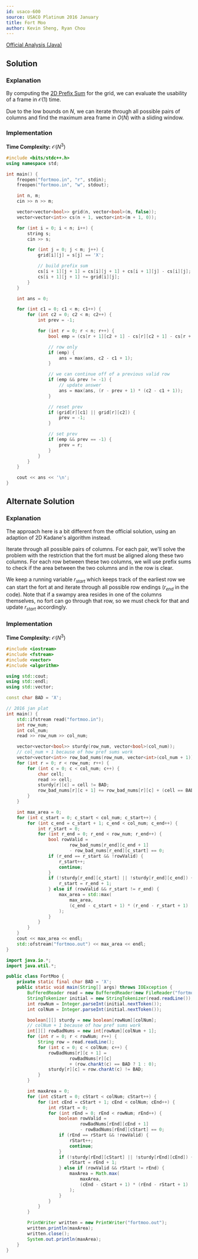 ```yaml
---
id: usaco-600
source: USACO Platinum 2016 January
title: Fort Moo
author: Kevin Sheng, Ryan Chou
---
```


[Official Analysis (Java)](http://www.usaco.org/current/data/sol_fortmoo_platinum_jan16.html)

## Solution

### Explanation

By computing the [2D Prefix Sum](/silver/more-prefix-sums/) for the grid, we can evaluate the usability of a frame in $\mathcal{O}(1)$ time.

Due to the low bounds on $N$, we can iterate through all possible pairs of columns and find the maximum area frame in $O(N)$ with a sliding window.

### Implementation
**Time Complexity:** $\mathcal{O}(N^3)$

<LanguageSection>
<CPPSection>

```cpp
#include <bits/stdc++.h>
using namespace std;

int main() {
	freopen("fortmoo.in", "r", stdin);
	freopen("fortmoo.in", "w", stdout);

	int n, m;
	cin >> n >> m;

	vector<vector<bool>> grid(n, vector<bool>(m, false));
	vector<vector<int>> cs(n + 1, vector<int>(m + 1, 0));

	for (int i = 0; i < n; i++) {
		string s;
		cin >> s;

		for (int j = 0; j < m; j++) {
			grid[i][j] = s[j] == 'X';

			// build prefix sum
			cs[i + 1][j + 1] = cs[i][j + 1] + cs[i + 1][j] - cs[i][j];
			cs[i + 1][j + 1] += grid[i][j];
		}
	}

	int ans = 0;

	for (int c1 = 0; c1 < m; c1++) {
		for (int c2 = 0; c2 < m; c2++) {
			int prev = -1;

			for (int r = 0; r < n; r++) {
				bool emp = (cs[r + 1][c2 + 1] - cs[r][c2 + 1] - cs[r + 1][c1] + cs[r][c1]) == 0;

				// row only
				if (emp) {
					ans = max(ans, c2 - c1 + 1);
				} 

				// we can continue off of a previous valid row
				if (emp && prev != -1) {
					// update answer
					ans = max(ans, (r - prev + 1) * (c2 - c1 + 1));
				}

				// reset prev
				if (grid[r][c1] || grid[r][c2]) {
					prev = -1;
				}

				// set prev
				if (emp && prev == -1) {
					prev = r;
				}
			}
		}
	}

	cout << ans << '\n';
}
```
</CPPSection>
</LanguageSection>

## Alternate Solution

### Explanation
The approach here is a bit different from the official solution, using an adaption of 2D Kadane's algorithm instead.

Iterate through all possible pairs of columns. For each pair, we'll solve the problem with the restriction that the fort must be aligned along these two columns. For each row between these two columns, we will use prefix sums to check if the area between the two columns and in the row is clear.

We keep a running variable $r_{start}$ which keeps track of the earliest row we can start the fort at and iterate through all possible row endings ($r_{end}$ in the code). Note that if a swampy area resides in one of the columns themselves, no fort can go through that row, so we must check for that and update $r_{start}$ accordingly.

### Implementation

**Time Complexity:** $\mathcal{O}(N^3)$

<LanguageSection>
<CPPSection>

```cpp
#include <iostream>
#include <fstream>
#include <vector>
#include <algorithm>

using std::cout;
using std::endl;
using std::vector;

const char BAD = 'X';

// 2016 jan plat
int main() {
	std::ifstream read("fortmoo.in");
	int row_num;
	int col_num;
	read >> row_num >> col_num;

	vector<vector<bool>> sturdy(row_num, vector<bool>(col_num));
	// col_num + 1 because of how pref sums work
	vector<vector<int>> row_bad_nums(row_num, vector<int>(col_num + 1));
	for (int r = 0; r < row_num; r++) {
		for (int c = 0; c < col_num; c++) {
			char cell;
			read >> cell;
			sturdy[r][c] = cell != BAD;
			row_bad_nums[r][c + 1] += row_bad_nums[r][c] + (cell == BAD);
		}
	}

	int max_area = 0;
	for (int c_start = 0; c_start < col_num; c_start++) {
		for (int c_end = c_start + 1; c_end < col_num; c_end++) {
			int r_start = 0;
			for (int r_end = 0; r_end < row_num; r_end++) {
				bool rowValid =
						row_bad_nums[r_end][c_end + 1]
						- row_bad_nums[r_end][c_start] == 0;
				if (r_end == r_start && !rowValid) {
					r_start++;
					continue;
				}
				if (!sturdy[r_end][c_start] || !sturdy[r_end][c_end]) {
					r_start = r_end + 1;
				} else if (rowValid && r_start != r_end) {
					max_area = std::max(
						max_area,
						(c_end - c_start + 1) * (r_end - r_start + 1)
					);
				}
			}
		}
	}
	cout << max_area << endl;
	std::ofstream("fortmoo.out") << max_area << endl;
}
```
</CPPSection>
<JavaSection>

```java
import java.io.*;
import java.util.*;

public class FortMoo {
	private static final char BAD = 'X';
	public static void main(String[] args) throws IOException {
		BufferedReader read = new BufferedReader(new FileReader("fortmoo.in"));
		StringTokenizer initial = new StringTokenizer(read.readLine());
		int rowNum = Integer.parseInt(initial.nextToken());
		int colNum = Integer.parseInt(initial.nextToken());

		boolean[][] sturdy = new boolean[rowNum][colNum];
		// colNum + 1 because of how pref sums work
		int[][] rowBadNums = new int[rowNum][colNum + 1];
		for (int r = 0; r < rowNum; r++) {
			String row = read.readLine();
			for (int c = 0; c < colNum; c++) {
				rowBadNums[r][c + 1] =
						rowBadNums[r][c]
						+ (row.charAt(c) == BAD ? 1 : 0);
				sturdy[r][c] = row.charAt(c) != BAD;
			}
		}

		int maxArea = 0;
		for (int cStart = 0; cStart < colNum; cStart++) {
			for (int cEnd = cStart + 1; cEnd < colNum; cEnd++) {
				int rStart = 0;
				for (int rEnd = 0; rEnd < rowNum; rEnd++) {
					boolean rowValid =
							rowBadNums[rEnd][cEnd + 1]
							- rowBadNums[rEnd][cStart] == 0;
					if (rEnd == rStart && !rowValid) {
						rStart++;
						continue;
					}
					if (!sturdy[rEnd][cStart] || !sturdy[rEnd][cEnd]) {
						rStart = rEnd + 1;
					} else if (rowValid && rStart != rEnd) {
						maxArea = Math.max(
							maxArea,
							(cEnd - cStart + 1) * (rEnd - rStart + 1)
						);
					}
				}
			}
		}

		PrintWriter written = new PrintWriter("fortmoo.out");
		written.println(maxArea);
		written.close();
		System.out.println(maxArea);
	}
}
```
</JavaSection>
</LanguageSection>
